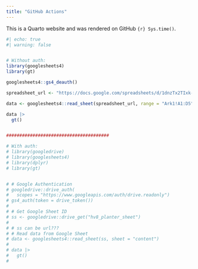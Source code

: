 ```yaml
---
title: "GitHub Actions"
---
```


This is a Quarto website and was rendered on GitHub `{r} Sys.time()`.



```r
#| echo: true
#| warning: false


# Without auth:
library(googlesheets4)
library(gt)

googlesheets4::gs4_deauth()

spreadsheet_url <- "https://docs.google.com/spreadsheets/d/1dnzTx2TIxk-QpoWNz08Jr_e4F2rZ4mDBgphzq9lwdYM/edit?usp=drive_link"

data <- googlesheets4::read_sheet(spreadsheet_url, range = "Ark1!A1:D5")

data |> 
  gt()


#######################################

# With auth:
# library(googledrive)
# library(googlesheets4)
# library(dplyr)
# library(gt)


# # Google Authentication
# googledrive::drive_auth(
#   scopes = "https://www.googleapis.com/auth/drive.readonly")
# gs4_auth(token = drive_token())
# 
# # Get Google Sheet ID
# ss <- googledrive::drive_get("hv8_planter_sheet")
# 
# # ss can be url???
# # Read data from Google Sheet
# data <- googlesheets4::read_sheet(ss, sheet = "content")
# 
# data |> 
#   gt()
# 


```


